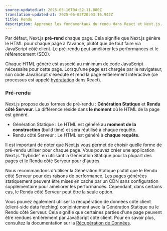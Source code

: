 ```yaml
---
source-updated-at: 2025-05-16T04:52:11.000Z
translation-updated-at: 2025-06-02T20:03:16.942Z
title: Rendu
description: Apprenez les fondamentaux du rendu dans React et Next.js.
---
```


Par défaut, Next.js **pré-rend** chaque page. Cela signifie que Next.js génère le HTML pour chaque page à l'avance, plutôt que de tout faire via JavaScript côté client. Le pré-rendu peut améliorer les performances et le référencement (SEO).

Chaque HTML généré est associé au minimum de code JavaScript nécessaire pour cette page. Lorsqu'une page est chargée par le navigateur, son code JavaScript s'exécute et rend la page entièrement interactive (ce processus est appelé [hydratation](https://react.dev/reference/react-dom/client/hydrateRoot) dans React).

### Pré-rendu

Next.js propose deux formes de pré-rendu : **Génération Statique** et **Rendu côté Serveur**. La différence réside dans **le moment** où le HTML de la page est généré.

- Génération Statique : Le HTML est généré au **moment de la construction** (build time) et sera réutilisé à chaque requête.
- Rendu côté Serveur : Le HTML est généré à **chaque requête**.

Il est important de noter que Next.js vous permet de choisir quelle forme de pré-rendu utiliser pour chaque page. Vous pouvez créer une application Next.js "hybride" en utilisant la Génération Statique pour la plupart des pages et le Rendu côté Serveur pour d'autres.

Nous recommandons d'utiliser la Génération Statique plutôt que le Rendu côté Serveur pour des raisons de performance. Les pages générées statiquement peuvent être mises en cache par un CDN sans configuration supplémentaire pour améliorer les performances. Cependant, dans certains cas, le Rendu côté Serveur peut être la seule option.

Vous pouvez également utiliser la récupération de données côté client (client-side data fetching) conjointement avec la Génération Statique ou le Rendu côté Serveur. Cela signifie que certaines parties d'une page peuvent être rendues entièrement par JavaScript côté client. Pour en savoir plus, consultez la documentation sur la [Récupération de Données](/docs/pages/building-your-application/data-fetching/client-side).